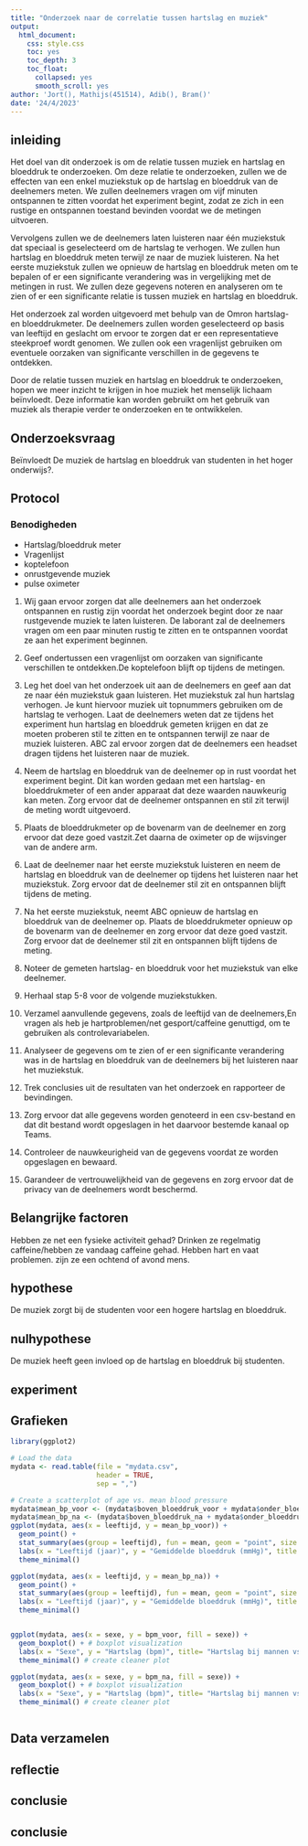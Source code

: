 ```yaml
---
title: "Onderzoek naar de correlatie tussen hartslag en muziek"
output:
  html_document:
    css: style.css
    toc: yes
    toc_depth: 3
    toc_float:
      collapsed: yes
      smooth_scroll: yes
author: 'Jort(), Mathijs(451514), Adib(), Bram()'
date: '24/4/2023'
---
```


## inleiding

Het doel van dit onderzoek is om de relatie tussen muziek en hartslag en bloeddruk te onderzoeken. Om deze relatie te onderzoeken, zullen we de effecten van een enkel muziekstuk op de hartslag en bloeddruk van de deelnemers meten. We zullen deelnemers vragen om vijf minuten ontspannen te zitten voordat het experiment begint, zodat ze zich in een rustige en ontspannen toestand bevinden voordat we de metingen uitvoeren.

Vervolgens zullen we de deelnemers laten luisteren naar één muziekstuk dat speciaal is geselecteerd om de hartslag te verhogen. We zullen hun hartslag en bloeddruk meten terwijl ze naar de muziek luisteren. Na het eerste muziekstuk zullen we opnieuw de hartslag en bloeddruk meten om te bepalen of er een significante verandering was in vergelijking met de metingen in rust. We zullen deze gegevens noteren en analyseren om te zien of er een significante relatie is tussen muziek en hartslag en bloeddruk.

Het onderzoek zal worden uitgevoerd met behulp van de Omron hartslag- en bloeddrukmeter. De deelnemers zullen worden geselecteerd op basis van leeftijd en geslacht om ervoor te zorgen dat er een representatieve steekproef wordt genomen. We zullen ook een vragenlijst gebruiken om eventuele oorzaken van significante verschillen in de gegevens te ontdekken.

Door de relatie tussen muziek en hartslag en bloeddruk te onderzoeken, hopen we meer inzicht te krijgen in hoe muziek het menselijk lichaam beïnvloedt. Deze informatie kan worden gebruikt om het gebruik van muziek als therapie verder te onderzoeken en te ontwikkelen.

## Onderzoeksvraag

 Beïnvloedt De muziek de hartslag en bloeddruk van studenten in het hoger onderwijs?.

 

## Protocol

### Benodigheden
 * Hartslag/bloeddruk meter 
 * Vragenlijst
 * koptelefoon
 * onrustgevende muziek
 * pulse oximeter

1. Wij gaan ervoor zorgen dat alle deelnemers aan het onderzoek ontspannen en rustig zijn voordat het onderzoek begint door ze naar rustgevende muziek te laten luisteren. De laborant zal de deelnemers vragen om een paar minuten rustig te zitten en te ontspannen voordat ze aan het experiment beginnen.

2. Geef ondertussen een vragenlijst om oorzaken van significante verschillen te ontdekken.De koptelefoon blijft op tijdens de metingen.

3. Leg het doel van het onderzoek uit aan de deelnemers en geef aan dat ze naar één muziekstuk gaan luisteren. Het muziekstuk zal hun hartslag verhogen. Je kunt hiervoor muziek uit topnummers gebruiken om de hartslag te verhogen. Laat de deelnemers weten dat ze tijdens het experiment hun hartslag en bloeddruk gemeten krijgen en dat ze moeten proberen stil te zitten en te ontspannen terwijl ze naar de muziek luisteren. ABC zal ervoor zorgen dat de deelnemers een headset dragen tijdens het luisteren naar de muziek.

4. Neem de hartslag en bloeddruk van de deelnemer op in rust voordat het experiment begint. Dit kan worden gedaan met een hartslag- en bloeddrukmeter of een ander apparaat dat deze waarden nauwkeurig kan meten. Zorg ervoor dat de deelnemer ontspannen en stil zit terwijl de meting wordt uitgevoerd.

5. Plaats de bloeddrukmeter op de bovenarm van de deelnemer en zorg ervoor dat deze goed vastzit.Zet daarna de oximeter op de wijsvinger van de andere arm.

6. Laat de deelnemer naar het eerste muziekstuk luisteren en neem de hartslag en bloeddruk van de deelnemer op tijdens het luisteren naar het muziekstuk. Zorg ervoor dat de deelnemer stil zit en ontspannen blijft tijdens de meting.

7. Na het eerste muziekstuk, neemt ABC opnieuw de hartslag en bloeddruk van de deelnemer op. Plaats de bloeddrukmeter opnieuw op de bovenarm van de deelnemer en zorg ervoor dat deze goed vastzit. Zorg ervoor dat de deelnemer stil zit en ontspannen blijft tijdens de meting.

8. Noteer de gemeten hartslag- en bloeddruk voor het muziekstuk van elke deelnemer.

9. Herhaal stap 5-8 voor de volgende muziekstukken.

10. Verzamel aanvullende gegevens, zoals de leeftijd van de deelnemers,En vragen als heb je hartproblemen/net gesport/caffeine genuttigd, om te gebruiken als controlevariabelen.

11. Analyseer de gegevens om te zien of er een significante verandering was in de hartslag en bloeddruk van de deelnemers bij het luisteren naar het muziekstuk.

12. Trek conclusies uit de resultaten van het onderzoek en rapporteer de bevindingen.

13. Zorg ervoor dat alle gegevens worden genoteerd in een csv-bestand en dat dit bestand wordt opgeslagen in het daarvoor bestemde kanaal op Teams.

14. Controleer de nauwkeurigheid van de gegevens voordat ze worden opgeslagen en bewaard.

15. Garandeer de vertrouwelijkheid van de gegevens en zorg ervoor dat de privacy van de deelnemers wordt beschermd.
 
## Belangrijke factoren
Hebben ze net een fysieke activiteit gehad?
Drinken ze regelmatig caffeine/hebben ze vandaag caffeine gehad.
Hebben hart en vaat problemen.
zijn ze een ochtend of avond mens.


## hypothese

De muziek zorgt bij de studenten voor een hogere hartslag en bloeddruk.



## nulhypothese

De muziek heeft geen invloed op de hartslag en bloeddruk bij studenten.

 

## experiment

## Grafieken

```r
library(ggplot2)

# Load the data
mydata <- read.table(file = "mydata.csv",
                     header = TRUE,
                     sep = ",")

# Create a scatterplot of age vs. mean blood pressure
mydata$mean_bp_voor <- (mydata$boven_bloeddruk_voor + mydata$onder_bloeddruk_voor)/2 # calculate mean blood pressure
mydata$mean_bp_na <- (mydata$boven_bloeddruk_na + mydata$onder_bloeddruk_na)/2 # calculate mean blood pressure
ggplot(mydata, aes(x = leeftijd, y = mean_bp_voor)) +
  geom_point() +
  stat_summary(aes(group = leeftijd), fun = mean, geom = "point", size = 3, color = "red") +
  labs(x = "Leeftijd (jaar)", y = "Gemiddelde bloeddruk (mmHg)", title = "Gemiddelde bloeddruk vs. Leeftijd (Voor)") +
  theme_minimal() 

ggplot(mydata, aes(x = leeftijd, y = mean_bp_na)) +
  geom_point() +
  stat_summary(aes(group = leeftijd), fun = mean, geom = "point", size = 3, color = "red") +
  labs(x = "Leeftijd (jaar)", y = "Gemiddelde bloeddruk (mmHg)", title = "Gemiddelde bloeddruk vs. Leeftijd (Na)") +
  theme_minimal() 



```



```r
ggplot(mydata, aes(x = sexe, y = bpm_voor, fill = sexe)) +
  geom_boxplot() + # boxplot visualization
  labs(x = "Sexe", y = "Hartslag (bpm)", title= "Hartslag bij mannen vs vrouwen (Voor)") + # axis labels
  theme_minimal() # create cleaner plot

ggplot(mydata, aes(x = sexe, y = bpm_na, fill = sexe)) +
  geom_boxplot() + # boxplot visualization
  labs(x = "Sexe", y = "Hartslag (bpm)", title= "Hartslag bij mannen vs vrouwen (Na)") + # axis labels
  theme_minimal() # create cleaner plot



```


 

## Data verzamelen



## reflectie






## conclusie





## conclusie



